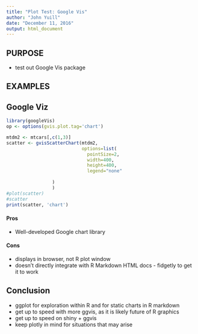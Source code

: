 ```yaml
---
title: "Plot Test: Google Vis"
author: "John Yuill"
date: "December 11, 2016"
output: html_document
---
```


## PURPOSE
* test out Google Vis package

## EXAMPLES


## Google Viz

```r
library(googleVis)
op <- options(gvis.plot.tag='chart')
```

```r

mtdm2 <- mtcars[,c(1,3)]
scatter <- gvisScatterChart(mtdm2,
                            options=list(
                              pointSize=2,
                              width=400,
                              height=400,
                              legend="none"
                   
                 )
                 )
#plot(scatter)
#scatter
print(scatter, 'chart')

```

#### Pros
* Well-developed Google chart library

#### Cons
* displays in browser, not R plot window
* doesn't directly integrate with R Markdown HTML docs - fidgetly to get it to work

## Conclusion

* ggplot for exploration within R and for static charts in R markdown
* get up to speed with more ggvis, as it is likely future of R graphics
* get up to speed on shiny + ggvis
* keep plotly in mind for situations that may arise
